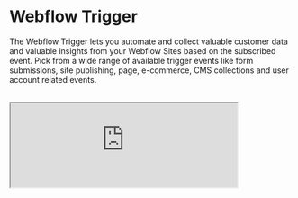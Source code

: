 

# Webflow Trigger

The Webflow Trigger lets you automate and collect valuable customer data and valuable insights from your Webflow Sites based on the subscribed event. Pick from a wide range of available trigger events like form submissions, site publishing, page, e-commerce, CMS collections and user account related events.

<br />
<iframe
  className='aspect-video w-full'
  src='https://www.youtube.com/embed/MslmqyII7fQ'
  allow='accelerometer; autoplay; clipboard-write; encrypted-media; gyroscope; picture-in-picture'
  allowFullScreen
  width='80%'
/>

## Pre-requisites

### Sign into your Webflow Account

- Click on the **Authenticate** button to log into your Webflow Account.
- Select the sites you wish to give BuildShip Access to for your trigger set up.

<br />
<Image src={webflowAuthentication} width={1200} />

### Adding the Site ID

- Go to your [Webflow Dashboard](https://webflow.com/dashboard) Site Settings.
- Scroll down to the Overview section and copy the Site ID.

<br />
<Image src={webflowSiteId} width={1200} height={400} />


## Trigger Configuration

Once you've selected your Webflow Account for the website, and added your Webflow Site ID, all you need to do is **pick the trigger event you wish to subscribe to**.

In case of the `form_submission` trigger event, we have the option to add a filter for the form (in case of multiple forms) we want the webhook payload events to be sent for.

Here's a sample value for the filter field:

```JSON
{
  "name": "The name of the form you'd like to recieve notifications for"
}
```

## Connection and Testing

Once the basic configuration is done, click on the “**Connect**” button. If connected successfully, the button shows success.

This means that a webhook should have been successfully set up for your Webflow Site.

To test, you can go to the [Webflow Dashboard](https://webflow.com/dashboard/) > **Apps and Integrations**, and check if a webhook has been created with the same endpoint as specified in the post-connection preview, along with the same event subscriptions.

<br />
<Image src={webflowWebhook} alt='Webflow Webhook Dashboard' width={1200} />


## Input / Output Mapping and Get Data

You can map your Webflow Trigger payload for the subscribed events to be passed as inputs to your workflow. Webflow sends a different structure of payload for different events.

You can also use the `Get Data` button to fetch the latest data from the Webflow API for the selected event type. To use this feature, we just need to trigger the specified event, for example: create a new form submission in your linked Webflow Form to trigger the `form_submission` event.

<br />
<Image src={webflowSuccess} alt='Webflow Trigger Success' width={1200} />

This trigger does not have any output mapping as it is an event-based trigger.

[Learn more](/triggers#workflow-inputs-schema-set-up) about how to map the workflow inputs and use the Get Data feature.